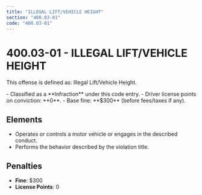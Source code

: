 ```yaml
---
title: "ILLEGAL LIFT/VEHICLE HEIGHT"
section: "400.03-01"
code: "400.03-01"
---
```





# 400.03-01 - ILLEGAL LIFT/VEHICLE HEIGHT

This offense is defined as: Illegal Lift/Vehicle Height.

<Aside type="tip" title="Charge Type: Infraction">
- Classified as a **Infraction** under this code entry.
- Driver license points on conviction: **0**.
- Base fine: **$300** (before fees/taxes if any).
</Aside>

## Elements
- Operates or controls a motor vehicle or engages in the described conduct.
- Performs the behavior described by the violation title.

## Penalties
- **Fine**: $300
- **License Points**: 0

